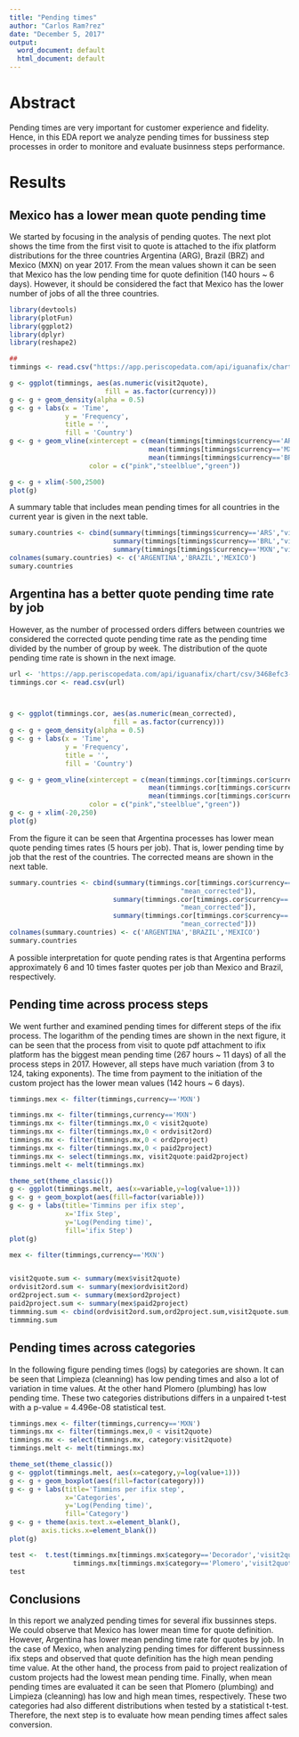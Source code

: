 ```yaml
---
title: "Pending times"
author: "Carlos Ram?rez"
date: "December 5, 2017"
output:
  word_document: default
  html_document: default
---
```


# Abstract

Pending times are very important for customer experience and fidelity. Hence, in this EDA report we analyze
pending times for bussiness step processes in order to monitore and evaluate businness steps
performance.


# Results

## Mexico has a lower mean quote pending time 

We started by focusing in the analysis of pending quotes. The next plot shows the time from the first visit to quote is attached to the ifix platform distributions for the three countries Argentina (ARG), Brazil (BRZ) and Mexico (MXN) on year 2017. From the mean values shown it can be seen that Mexico has the low pending time for quote definition (140 hours ~ 6 days). However, it should be considered the fact that Mexico has the lower number of jobs of all the three countries.

``` r

library(devtools)
library(plotFun)
library(ggplot2)
library(dplyr)
library(reshape2)

## 
timmings <- read.csv("https://app.periscopedata.com/api/iguanafix/chart/csv/00eb5d3c-6c3d-1433-8397-c5e5c4343828")

g <- ggplot(timmings, aes(as.numeric(visit2quote),
                        fill = as.factor(currency)))
g <- g + geom_density(alpha = 0.5)
g <- g + labs(x = 'Time',
              y = 'Frequency',
              title = '',
              fill = 'Country')
g <- g + geom_vline(xintercept = c(mean(timmings[timmings$currency=='ARS',"visit2quote"],na.rm = TRUE),
                                   mean(timmings[timmings$currency=='MXN',"visit2quote"],na.rm = TRUE),
                                   mean(timmings[timmings$currency=='BRL',"visit2quote"],na.rm = TRUE)),
                    color = c("pink","steelblue","green"))

g <- g + xlim(-500,2500)
plot(g)
``` 

A summary table that includes mean pending times for all countries in the current year is given in the next table.

```r
sumary.countries <- cbind(summary(timmings[timmings$currency=='ARS',"visit2quote"]),
                          summary(timmings[timmings$currency=='BRL',"visit2quote"]),
                          summary(timmings[timmings$currency=='MXN',"visit2quote"]))
colnames(sumary.countries) <- c('ARGENTINA','BRAZIL','MEXICO')
sumary.countries
```


## Argentina has a better quote pending time rate by job

However, as the number of processed orders differs between countries we considered
the corrected quote pending time rate as the pending time divided by the number of
group by week. The distribution of the quote pending time rate is shown in the
next image.



```r
url <- 'https://app.periscopedata.com/api/iguanafix/chart/csv/3468efc3-89d9-fcdf-14f7-5db32d32a845'
timmings.cor <- read.csv(url)



g <- ggplot(timmings.cor, aes(as.numeric(mean_corrected),
                          fill = as.factor(currency)))
g <- g + geom_density(alpha = 0.5)
g <- g + labs(x = 'Time',
              y = 'Frequency',
              title = '',
              fill = 'Country')

g <- g + geom_vline(xintercept = c(mean(timmings.cor[timmings.cor$currency=='ARS',"mean_corrected"],na.rm = TRUE),
                                   mean(timmings.cor[timmings.cor$currency=='MXN',"mean_corrected"],na.rm = TRUE),
                                   mean(timmings.cor[timmings.cor$currency=='BRL',"mean_corrected"],na.rm = TRUE)),
                    color = c("pink","steelblue","green"))
g <- g + xlim(-20,250)
plot(g)
```

From the figure it can be seen that Argentina processes has lower mean quote pending times rates (5 hours per job). That is, lower pending time by job that the rest of the countries. The corrected means are shown in the next table. 

```r
summary.countries <- cbind(summary(timmings.cor[timmings.cor$currency=='ARS',
                                           "mean_corrected"]),
                          summary(timmings.cor[timmings.cor$currency=='BRL',
                                           "mean_corrected"]),
                          summary(timmings.cor[timmings.cor$currency=='MXN',
                                           "mean_corrected"]))
colnames(summary.countries) <- c('ARGENTINA','BRAZIL','MEXICO')
summary.countries

```

A possible interpretation for quote pending rates is that Argentina performs
approximately 6 and 10 times faster quotes per job than Mexico and Brazil, respectively.


## Pending time across process steps

We went further and examined pending times for different steps of the ifix process. The logarithm of the pending times are shown in the next figure, it can be seen that the process from visit to quote pdf attachment to ifix platform has the biggest mean pending time (267 hours ~ 11 days) of all the process steps in 2017. However, all steps have much variation 
(from 3 to 124, taking exponents). The time from payment to the initiation of the custom project has the lower mean values (142 hours ~ 6 days). 

```r

timmings.mex <- filter(timmings,currency=='MXN')

timmings.mx <- filter(timmings,currency=='MXN')
timmings.mx <- filter(timmings.mx,0 < visit2quote)
timmings.mx <- filter(timmings.mx,0 < ordvisit2ord)
timmings.mx <- filter(timmings.mx,0 < ord2project)
timmings.mx <- filter(timmings.mx,0 < paid2project)
timmings.mx <- select(timmings.mx, visit2quote:paid2project)
timmings.melt <- melt(timmings.mx)

theme_set(theme_classic())
g <- ggplot(timmings.melt, aes(x=variable,y=log(value+1))) 
g <- g + geom_boxplot(aes(fill=factor(variable)))
g <- g + labs(title='Timmins per ifix step',
              x='Ifix Step',
              y='Log(Pending time)',
              fill='ifix Step')
plot(g)

mex <- filter(timmings,currency=='MXN')


visit2quote.sum <- summary(mex$visit2quote)
ordvisit2ord.sum <- summary(mex$ordvisit2ord)
ord2project.sum <- summary(mex$ord2project)
paid2project.sum <- summary(mex$paid2project)
timmming.sum <- cbind(ordvisit2ord.sum,ord2project.sum,visit2quote.sum,paid2project.sum)
timmming.sum
```

## Pending times across categories

In the following figure pending times (logs) by categories are shown. It can be seen that Limpieza (cleanning)
has low pending times and also a lot of variation in time values. At the other hand Plomero (plumbing) has low pending time. These two categories distributions differs in a unpaired t-test with a p-value = 4.496e-08 statistical test. 

```r
timmings.mex <- filter(timmings,currency=='MXN')
timmings.mx <- filter(timmings.mex,0 < visit2quote)
timmings.mx <- select(timmings.mx, category:visit2quote)
timmings.melt <- melt(timmings.mx)

theme_set(theme_classic())
g <- ggplot(timmings.melt, aes(x=category,y=log(value+1))) 
g <- g + geom_boxplot(aes(fill=factor(category)))
g <- g + labs(title='Timmins per ifix step',
              x='Categories',
              y='Log(Pending time)',
              fill='Category')
g <- g + theme(axis.text.x=element_blank(),
        axis.ticks.x=element_blank())
plot(g)


```


``` r
test <-  t.test(timmings.mx[timmings.mx$category=='Decorador','visit2quote'],
                timmings.mx[timmings.mx$category=='Plomero','visit2quote'])
test
```

## Conclusions

In this report we analyzed pending times for several ifix bussinnes steps. We could observe that Mexico has lower mean
time for quote definition. However, Argentina has lower mean pending time rate for quotes by job. In the case of Mexico,
when analyzing pending times for different bussinness ifix steps and observed that quote definition has the high mean 
pending time value. At the other hand, the process from paid to project realization of custom projects had the lowest
mean pending time. Finally, when mean pending times are evaluated it can be seen that Plomero (plumbing) and Limpieza (cleanning) has low and high mean times, respectively. These two categories had also different distributions when tested
by a statistical t-test. Therefore, the next step is to evaluate how mean pending times affect sales conversion. 